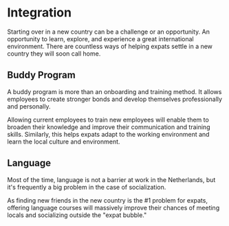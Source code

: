 <meta id="employer-integration" title="Integration" />

# Integration

Starting over in a new country can be a challenge or an opportunity. An opportunity to learn, explore, and experience a great international environment. There are countless ways of helping expats settle in a new country they will soon call home.

## Buddy Program
A buddy program is more than an onboarding and training method. It allows employees to create stronger bonds and develop themselves professionally and personally.

Allowing current employees to train new employees will enable them to broaden their knowledge and improve their communication and training skills. Similarly, this helps expats adapt to the working environment and learn the local culture and environment.

## Language
Most of the time, language is not a barrier at work in the Netherlands, but it's frequently a big problem in the case of socialization.

As finding new friends in the new country is the #1 problem for expats, offering language courses will massively improve their chances of meeting locals and socializing outside the "expat bubble."
